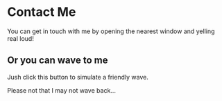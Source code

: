 
# Contact Me
You can get in touch with me by opening the nearest window and yelling real loud!

## Or you can wave to me

Jush click this button to simulate a friendly wave.

<Wave />

Please not that I may not wave back...
